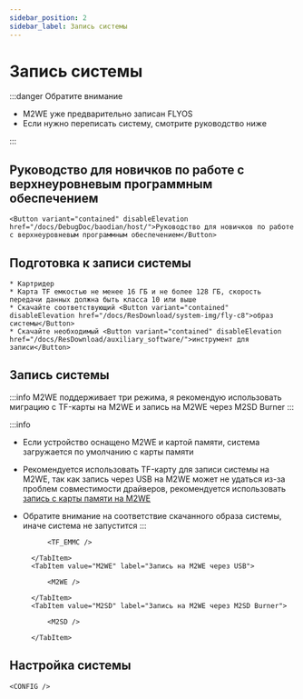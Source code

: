 ```yaml
---
sidebar_position: 2
sidebar_label: Запись системы
---
```





# Запись системы

:::danger Обратите внимание

* M2WE уже предварительно записан FLYOS
* Если нужно переписать систему, смотрите руководство ниже

:::

## Руководство для новичков по работе с верхнеуровневым программным обеспечением

    <Button variant="contained" disableElevation href="/docs/DebugDoc/baodian/host/">Руководство для новичков по работе с верхнеуровневым программным обеспечением</Button>

## Подготовка к записи системы

    * Картридер
    * Карта TF емкостью не менее 16 ГБ и не более 128 ГБ, скорость передачи данных должна быть класса 10 или выше
    * Скачайте соответствующий <Button variant="contained" disableElevation href="/docs/ResDownload/system-img/fly-c8">образ системы</Button>
    * Скачайте необходимый <Button variant="contained" disableElevation href="/docs/ResDownload/auxiliary_software/">инструмент для записи</Button>

## Запись системы

:::info
M2WE поддерживает три режима, я рекомендую использовать миграцию с TF-карты на M2WE и запись на M2WE через M2SD Burner
:::

:::info
* Если устройство оснащено M2WE и картой памяти, система загружается по умолчанию с карты памяти
* Рекомендуется использовать TF-карту для записи системы на M2WE, так как запись через USB на M2WE может не удаться из-за проблем совместимости драйверов, рекомендуется использовать [запись с карты памяти на M2WE](https://mellow-next.klipper.cn/docs/ProductDoc/SBC/fly-pi-v2/fly-os)
* Обратите внимание на соответствие скачанного образа системы, иначе система не запустится
:::

    <Tabs>
        <TabItem value="TF_M2WE" label="Запись на M2WE через TF-карту">
            
            <TF_EMMC />

        </TabItem>
        <TabItem value="M2WE" label="Запись на M2WE через USB">
            
            <M2WE />

        </TabItem>
        <TabItem value="M2SD" label="Запись на M2WE через M2SD Burner">
            
            <M2SD />

        </TabItem>
    </Tabs>

## Настройка системы

    <CONFIG />